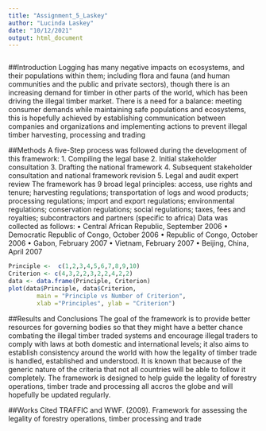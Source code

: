 ```yaml
---
title: "Assignment_5_Laskey"
author: "Lucinda Laskey"
date: "10/12/2021"
output: html_document
---
```


```{include=FALSE}
```

##Introduction
Logging has many negative impacts on ecosystems, and their populations within them; including flora and fauna (and human communities and the public and private sectors), though there is an increasing demand for timber in other parts of the world, which has been driving the illegal timber market. There is a need for a balance: meeting consumer demands while maintaining safe populations and ecosystems, this is hopefully achieved by establishing communication between companies and organizations and implementing actions to  prevent illegal timber harvesting, processing and trading

##Methods 
A five-Step process was followed during the development of this framework:
1. Compiling the legal base
2. Initial stakeholder consultation
3. Drafting the national framework
4. Subsequent stakeholder consultation and national framework revision
5. Legal and audit expert review
The framework has 9 broad legal principles: access, use rights and tenure; harvesting regulations; transportation of logs and wood products; processing regulations; import and export regulations; environmental regulations; conservation regulations; social regulations; taxes, fees and royalties; subcontractors and partners (specific to africa)
Data was collected as follows:
• Central African Republic, September 2006
• Democratic Republic of Congo, October 2006
• Republic of Congo, October 2006
• Gabon, February 2007
• Vietnam, February 2007
• Beijing, China, April 2007 

```r
Principle <-  c(1,2,3,4,5,6,7,8,9,10)
Criterion <- c(4,3,2,2,3,2,2,4,2,2)
data <- data.frame(Principle, Criterion)      
plot(data$Principle, data$Criterion,
        main = "Principle vs Number of Criterion", 
        xlab ="Principles", ylab = "Criterion")
```


##Results and Conclusions 
The goal of the framework is to provide better resources for governing bodies so that they might have a better chance combating the illegal timber traded systems and encourage illegal traders to comply with laws at both domestic and international levels; it also aims to establish consistency around the world with how the legality of timber trade is handled, established and understood.
It is known that because of the generic nature of the criteria that not all countries will be able to follow it completely.
The framework is designed to help guide the legality of forestry operations, timber trade and processing all accros the globe and will hopefully be updated regularly.

##Works Cited
TRAFFIC and WWF. (2009). Framework for assessing the legality of forestry operations, timber processing and trade

